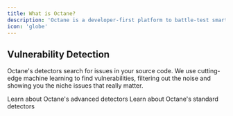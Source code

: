 ```yaml
---
title: What is Octane?
description: 'Octane is a developer-first platform to battle-test smart contracts with cutting-edge machine learning. Our detectors search for issues in your source code, and show you concretely what matters and how to fix it.'
icon: 'globe'
---
```


## Vulnerability Detection

Octane's detectors search for issues in your source code. We use cutting-edge machine learning to find vulnerabilities, filtering out the noise and showing you the niche issues that really matter.

<CardGroup cols={2}>
  <Card
    title='Advanced Detectors'
    icon='stars'
    href='https://docs.octane.security/detectors/advanced/'
  >
    Learn about Octane's advanced detectors
  </Card>
  <Card
    title='Standard Detectors'
    icon='code'
    href='https://docs.octane.security/detectors/standard'
  >
    Learn about Octane's standard detectors
  </Card>
</CardGroup>

